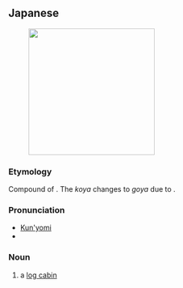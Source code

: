 ==Japanese==
{{wikipedia|lang=ja}}
{{ja-kanjitab|丸|太|小|屋}}
{{wikipedia|Log cabin}}
[[File:麓郷の森_黒板五郎の丸太小屋_Akiyoshi's_RoomP6220389.jpg|thumb|250px|{{lang|ja|丸太小屋}}]]

===Etymology===
Compound of {{compound|丸太|tr1=maruta|t1=log|小屋|tr2=koya|t2=cabin|lang=ja|sort=まるたごや}}. The ''koya'' changes to ''goya'' due to {{rendaku|まるたごや}}.

===Pronunciation===
* [[訓読み|Kun'yomi]]
* {{IPA|lang=ja|/ma.ru.ta.ɡo.ja/|[mäɽɯᵝtäɡo̞jä]}}

===Noun===
{{ja-noun|まるたごや}}

# a [[log cabin]]
